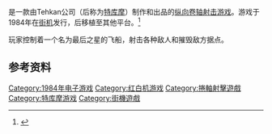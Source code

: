 {{NoteTA
|T=zh-cn:星际力量; zh-tw:雷鳥號
|G1=Games
|1=zh-cn:星际力量; zh-tw:雷鳥號
}}

{{vgname|雷鳥號|ja=スターフォース|en=Star Force|aka-tw=F-16雷鳥號}}是一款由Tehkan公司（后称为[[特库摩|特库摩]]）制作和出品的[[纵向卷轴电子游戏|纵向卷轴]][[射击游戏|射击游戏]]。游戏于1984年在[[街机|街机]]发行，后移植至其他平台。<ref name="NES">{{Cite web |url=http://macross.anime.net//production/software/index.html |title=Nintendo Family Computer System Compatible Cartridge Video Game. ''The Super Dimension Fortress Macross''. Instruction Booklet. NMR-4500. Namco/Bandai. Japan. Y4800. 1985, December 10 |access-date=2015-05-26 |archive-date=2020-08-03 |archive-url=https://web.archive.org/web/20200803162009/http://macross.anime.net//production/software/index.html |dead-url=no }}</ref>

玩家控制着一个名为最后之星的飞船，射击各种敌人和摧毁敌方据点。

== 参考资料 ==
{{Reflist}}

{{DEFAULTSORT:Star Force}}
[[Category:1984年电子游戏|Category:1984年电子游戏]]
[[Category:红白机游戏|Category:红白机游戏]]
[[Category:捲軸射擊遊戲|Category:捲軸射擊遊戲]]
[[Category:特库摩游戏|Category:特库摩游戏]]
[[Category:街機遊戲|Category:街機遊戲]]

{{KoeiTecmo-stub}}
{{shmup-videogame-stub}}